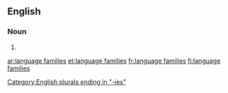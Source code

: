 ==English==

===Noun===
{{head|en|noun plural form|head=[[language]] [[families]]}}

# {{plural of|language family|lang=en}}

[[Category:English plurals ending in "-ies"]]

[[ar:language families]]
[[et:language families]]
[[fr:language families]]
[[fi:language families]]